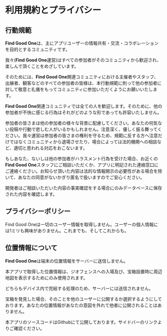 # 利用規約とプライバシー

## 行動規範

**Find Good One**は、主にアプリユーザーの情報共有・交流・コラボレーションを目的とするコミュニティです。

我々(**Find Good One**運営)はすべての参加者がそのコミュニティから歓迎され、楽しんで頂くことをめざしています。

そのためには、**Find Good One**関連コミュニティにおける主催者やスタッフ、出展者、観客などのすべての参加者の皆様は、本行動規範に則って他の参加者に対して敬意と礼儀をもってコミュニティに参加いただくようにお願いいたします。

**Find Good One**関連コミュニティでは全ての人を歓迎します。そのために、他の参加者が不快に感じる行為はそれがどのような形であっても許容いたしません。

参加者の皆さまは他の参加者の様々な背景に配慮してください。あなたの何気ない投稿や行動で悲しむ人がいるかもしれません。注意深く、優しく振る舞ってください。我々運営は参加者の皆さまの権利を守るため、規範に反する方へ注意だけではなくコミュニティから退場させたり、場合によっては法的機関への相談など、適切と思われる対応をおこないます。

もしあなた、ないしは他の参加者がハラスメント行為を受けた場合、お近くの**Find Good One**スタッフにご相談いただくか、アプリに明記された連絡窓口にご連絡ください。お知らせ頂いた内容は法的な情報開示の必要性がある場合を除いて、あなたの同意がないかぎり匿名で扱いますのでご安心ください。

開発者はご相談いただいた内容の事実確認をする場合にのみデータベースに保存された内容を確認します。

## プライバシーポリシー

Find Good Oneは一切のユーザー情報を取得しません。ユーザーの個人情報には1ミリも興味がありません。これまでも、そしてこれからも。

## 位置情報について

**Find Good One**は端末の位置情報をサーバーに送信しません。

本アプリで取得した位置情報は、ジオフェンスへの入場及び、宝箱設置時に周辺地図を表示するためにのみ使用されます。

どちらもデバイス内で完結する処理のため、サーバーには送信されません。

宝箱を発見した場合、そのことを他のユーザーに公開するか選択するようにしております。あなたの位置情報があなたの意図を外れて他者に公開されることはありません。

本アプリのソースコードはGithubにて公開しております。サイドバーのリンクよりご確認ください。